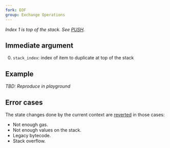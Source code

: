 ```yaml
---
fork: EOF 
group: Exchange Operations
---
```


*Index 1 is top of the stack. See [PUSH](/#60).*

## Immediate argument 

0. `stack_index`: index of item to duplicate at top of the stack

## Example

*TBD: Reproduce in playground*

## Error cases

The state changes done by the current context are [reverted](#FD) in those cases:
- Not enough gas.
- Not enough values on the stack.
- Legacy bytecode.
- Stack overflow.
